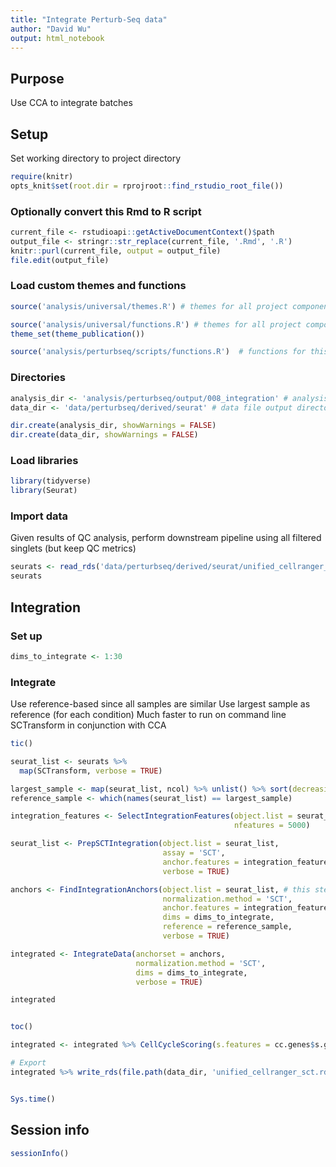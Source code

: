 ```yaml
---
title: "Integrate Perturb-Seq data"
author: "David Wu"
output: html_notebook
---
```

## Purpose
Use CCA to integrate batches

## Setup 
Set working directory to project directory
```r
require(knitr)
opts_knit$set(root.dir = rprojroot::find_rstudio_root_file())
```
### Optionally convert this Rmd to R script 
```r
current_file <- rstudioapi::getActiveDocumentContext()$path
output_file <- stringr::str_replace(current_file, '.Rmd', '.R')
knitr::purl(current_file, output = output_file)
file.edit(output_file)
```

### Load custom themes and functions
```r
source('analysis/universal/themes.R') # themes for all project components

source('analysis/universal/functions.R') # themes for all project components
theme_set(theme_publication())

source('analysis/perturbseq/scripts/functions.R')  # functions for this component; may be empty
```

### Directories
```r
analysis_dir <- 'analysis/perturbseq/output/008_integration' # analysis file output directory
data_dir <- 'data/perturbseq/derived/seurat' # data file output directory

dir.create(analysis_dir, showWarnings = FALSE)
dir.create(data_dir, showWarnings = FALSE)
```

### Load libraries
```r
library(tidyverse)
library(Seurat)
```

### Import data
Given results of QC analysis, perform downstream pipeline using all filtered singlets (but keep QC metrics)
```r
seurats <- read_rds('data/perturbseq/derived/seurat/unified_cellranger_qc.rds')
seurats
```


## Integration
### Set up
```r
dims_to_integrate <- 1:30
```

### Integrate
Use reference-based since all samples are similar
Use largest sample as reference (for each condition)
Much faster to run on command line
SCTransform in conjunction with CCA
```r
tic()

seurat_list <- seurats %>% 
  map(SCTransform, verbose = TRUE)

largest_sample <- map(seurat_list, ncol) %>% unlist() %>% sort(decreasing = TRUE) %>% names() %>% .[1]
reference_sample <- which(names(seurat_list) == largest_sample)

integration_features <- SelectIntegrationFeatures(object.list = seurat_list,
                                                  nfeatures = 5000)

seurat_list <- PrepSCTIntegration(object.list = seurat_list, 
                                  assay = 'SCT',
                                  anchor.features = integration_features,
                                  verbose = TRUE)

anchors <- FindIntegrationAnchors(object.list = seurat_list, # this step takes a while
                                  normalization.method = 'SCT',
                                  anchor.features = integration_features,
                                  dims = dims_to_integrate,
                                  reference = reference_sample,
                                  verbose = TRUE)

integrated <- IntegrateData(anchorset = anchors,
                            normalization.method = 'SCT',
                            dims = dims_to_integrate,
                            verbose = TRUE)

integrated


toc()

integrated <- integrated %>% CellCycleScoring(s.features = cc.genes$s.genes, g2m.features = cc.genes$g2m.genes)

# Export
integrated %>% write_rds(file.path(data_dir, 'unified_cellranger_sct.rds'))


Sys.time()
```


## Session info                     
```r
sessionInfo()
```

